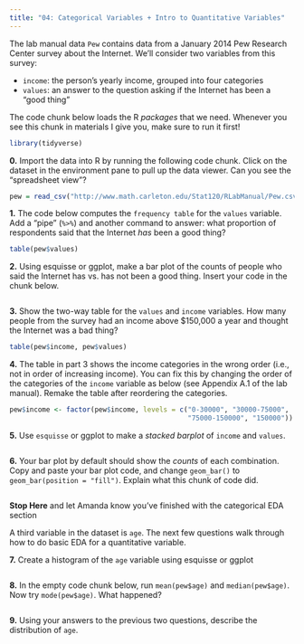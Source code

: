 ```yaml
---
title: "04: Categorical Variables + Intro to Quantitative Variables"
---
```


The lab manual data `Pew` contains data from a January 2014 Pew Research Center survey about the Internet. We'll consider two variables from this survey:

- `income`: the person's yearly income, grouped into four categories
- `values`: an answer to the question asking if the Internet has been a "good thing"

The code chunk below loads the R *packages* that we need. Whenever you see this chunk in materials I give you, make sure to run it first!

```r
library(tidyverse)
```

**0.** Import the data into R by running the following code chunk. Click on the dataset in the environment pane to pull up the data viewer. Can you see the "spreadsheet view"?

```r
pew = read_csv("http://www.math.carleton.edu/Stat120/RLabManual/Pew.csv")
```

**1.** The code below computes the `frequency table` for the `values` variable. Add a "pipe" (`%>%`) and another command to answer: what proportion of respondents said that the Internet *has* been a good thing?

```r
table(pew$values) 
```

**2.** Using esquisse or ggplot, make a bar plot of the counts of people who said the Internet has vs. has not been a good thing. Insert your code in the chunk below.

```r

```


**3.** Show the two-way table for the `values` and `income` variables. How many people from the survey had an income above $150,000 a year and thought the Internet was a bad thing?

```r
table(pew$income, pew$values)
```

**4.** The table in part 3 shows the income categories in the wrong order (i.e., not in order of increasing income). You can fix this by changing the order of the categories of the `income` variable as below (see Appendix A.1 of the lab manual). Remake the table after reordering the categories.

```r
pew$income <- factor(pew$income, levels = c("0-30000", "30000-75000",
                                            "75000-150000", "150000"))
```

**5.** Use `esquisse` or ggplot to make a *stacked barplot* of `income` and `values`. 

```r

```

**6.** Your bar plot by default should show the *counts* of each combination. Copy and paste your bar plot code, and change `geom_bar()` to `geom_bar(position = "fill")`. Explain what this chunk of code did. 

```r

```

**Stop Here** and let Amanda know you've finished with the categorical EDA section

A third variable in the dataset is `age`. The next few questions walk through how to do basic EDA for a quantitative variable.

**7.** Create a histogram of the `age` variable using esquisse or ggplot

```r

```

**8.** In the empty code chunk below, run `mean(pew$age)` and `median(pew$age)`. Now try `mode(pew$age)`. What happened?

```r

```

**9.** Using your answers to the previous two questions, describe the distribution of `age`. 


